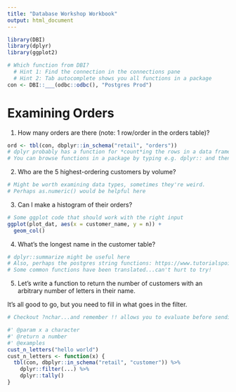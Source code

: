```yaml
---
title: "Database Workshop Workbook"
output: html_document
---
```


```r
library(DBI)
library(dplyr)
library(ggplot2)

# Which function from DBI? 
  # Hint 1: Find the connection in the connections pane
  # Hint 2: Tab autocomplete shows you all functions in a package
con <- DBI::___(odbc::odbc(), "Postgres Prod")
```

# Examining Orders

1. How many orders are there (note: 1 row/order in the orders table)?

```r
ord <- tbl(con, dbplyr::in_schema("retail", "orders"))
# dplyr probably has a function for *count*ing the rows in a data frame...
# You can browse functions in a package by typing e.g. dplyr:: and then using arrow keys

```

2. Who are the 5 highest-ordering customers by volume? 

```r
# Might be worth examining data types, sometimes they're weird.
# Perhaps as.numeric() would be helpful here
```

3. Can I make a histogram of their orders?
```r
# Some ggplot code that should work with the right input
ggplot(plot_dat, aes(x = customer_name, y = n)) +
  geom_col()
```

4. What's the longest name in the customer table?
```r
# dplyr::summarize might be useful here
# Also, perhaps the postgres string functions: https://www.tutorialspoint.com/postgresql/postgresql_string_functions.htm
# Some common functions have been translated...can't hurt to try!
```

5. Let's write a function to return the number of customers with an arbitrary number of 
letters in their name.

It's all good to go, but you need to fill in what goes in the filter.
```r
# Checkout ?nchar...and remember !! allows you to evaluate before sending

#' @param x a character
#' @return a number
#' @examples
cust_n_letters("hello world")
cust_n_letters <- function(x) {
  tbl(con, dbplyr::in_schema("retail", "customer")) %>%
    dplyr::filter(...) %>%
    dplyr::tally()
}
```

